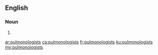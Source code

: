 ==English==

===Noun===
{{head|en|noun plural form}}

# {{plural of|pulmonologist|lang=en}}

[[ar:pulmonologists]]
[[ca:pulmonologists]]
[[fr:pulmonologists]]
[[ku:pulmonologists]]
[[my:pulmonologists]]